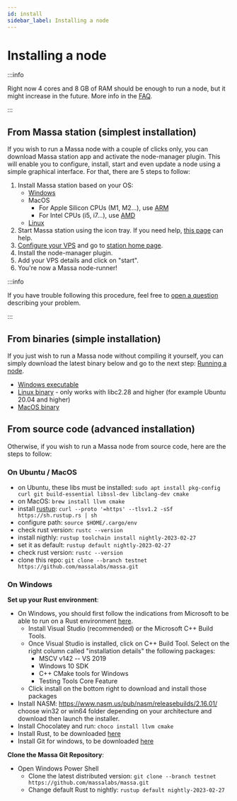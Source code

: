 ```yaml
---
id: install
sidebar_label: Installing a node
---
```


# Installing a node

:::info

Right now 4 cores and 8 GB of RAM should be enough to run a node, but it might increase in the future.
More info in the [FAQ](/docs/node/faq).

:::

## From Massa station (simplest installation)

If you wish to run a Massa node with a couple of clicks only, you can download Massa station app and activate the node-manager
plugin. This will enable you to configure, install, start and even update a node using a simple graphical interface.
For that, there are 5 steps to follow:

1. Install Massa station based on your OS:
    - [Windows](https://github.com/massalabs/station/releases/latest/download/massastation_windows_amd64.exe)
    - MacOS
        - For Apple Silicon CPUs (M1, M2...), use
        [ARM](https://github.com/massalabs/station/releases/latest/download/massastation_darwin_arm64)
        - For Intel CPUs (i5, i7...), use
        [AMD](https://github.com/massalabs/station/releases/latest/download/massastation_darwin_amd64)
    - [Linux](https://github.com/massalabs/station/releases/latest/download/massastation_linux_amd64)
2. Start Massa station using the icon tray. If you need help,
[this page](https://github.com/massalabs/station/blob/main/INSTALLATION.md) can help.
3. [Configure your VPS](https://github.com/massalabs/station-massa-node-manager/wiki) and go to
[station home page](https://my.massa/station/home/).
4. Install the node-manager plugin.
5. Add your VPS details and click on "start".
6. You're now a Massa node-runner!

:::info

If you have trouble following this procedure, feel free to
[open a question](https://github.com/massalabs/station/issues/new) describing your problem.

:::

## From binaries (simple installation)

If you just wish to run a Massa node without compiling it yourself, you can simply download the latest binary below and
go to the next step: [Running a node](/docs/node/run).

- [Windows executable](https://github.com/massalabs/massa/releases/download/TEST.25.0/massa_TEST.25.0_release_windows.zip)
- [Linux binary](https://github.com/massalabs/massa/releases/download/TEST.25.0/massa_TEST.25.0_release_linux.tar.gz) - 
only works with libc2.28 and higher (for example Ubuntu 20.04 and higher)
- [MacOS binary](https://github.com/massalabs/massa/releases/download/TEST.25.0/massa_TEST.25.0_release_macos.tar.gz)

## From source code (advanced installation)

Otherwise, if you wish to run a Massa node from source code, here are the steps to follow:

### On Ubuntu / MacOS

- on Ubuntu, these libs must be installed: ```sudo apt install pkg-config curl git build-essential libssl-dev libclang-dev cmake```
- on MacOS: ```brew install llvm cmake```
- install [rustup](https://www.rust-lang.org/tools/install): ```curl --proto '=https' --tlsv1.2 -sSf https://sh.rustup.rs | sh```
- configure path: ```source $HOME/.cargo/env```
- check rust version: ```rustc --version```
- install nigthly: ```rustup toolchain install nightly-2023-02-27```
- set it as default: ```rustup default nightly-2023-02-27```
- check rust version: ```rustc --version```
- clone this repo: ```git clone --branch testnet https://github.com/massalabs/massa.git```

### On Windows

**Set up your Rust environment**:
- On Windows, you should first follow the indications from Microsoft to be able to run on a Rust environment [here](https://docs.microsoft.com/en-gb/windows/dev-environment/rust/setup).
    - Install Visual Studio (recommended) or the Microsoft C++ Build Tools.
    - Once Visual Studio is installed, click on C++ Build Tool. Select on the right column called "installation details" the following packages:
        - MSCV v142 -- VS 2019
        - Windows 10 SDK
        - C++ CMake tools for Windows
        - Testing Tools Core Feature
    - Click install on the bottom right to download and install those packages
- Install NASM: https://www.nasm.us/pub/nasm/releasebuilds/2.16.01/ choose win32 or win64 folder depending on your architecture and download then launch the installer.
- Install Chocolatey and run: ```choco install llvm cmake```
- Install Rust, to be downloaded [here](https://www.rust-lang.org/tools/install)
- Install Git for windows, to be downloaded [here](https://git-scm.com/download/win)

**Clone the Massa Git Repository**:
- Open Windows Power Shell
    - Clone the latest distributed version: ```git clone --branch testnet https://github.com/massalabs/massa.git```
    - Change default Rust to nightly: ```rustup default nightly-2023-02-27```

